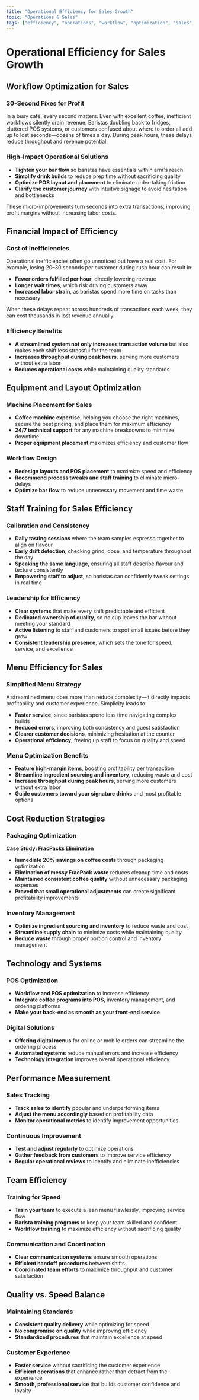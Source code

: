 ```yaml
---
title: "Operational Efficiency for Sales Growth"
topic: "Operations & Sales"
tags: ["efficiency", "operations", "workflow", "optimization", "sales", "productivity", "throughput", "cost reduction"]
---
```


# Operational Efficiency for Sales Growth

## Workflow Optimization for Sales

### 30-Second Fixes for Profit
In a busy café, every second matters. Even with excellent coffee, inefficient workflows silently drain revenue. Baristas doubling back to fridges, cluttered POS systems, or customers confused about where to order all add up to lost seconds—dozens of times a day. During peak hours, these delays reduce throughput and revenue potential.

### High-Impact Operational Solutions
- **Tighten your bar flow** so baristas have essentials within arm's reach
- **Simplify drink builds** to reduce prep time without sacrificing quality
- **Optimize POS layout and placement** to eliminate order-taking friction
- **Clarify the customer journey** with intuitive signage to avoid hesitation and bottlenecks

These micro-improvements turn seconds into extra transactions, improving profit margins without increasing labor costs.

## Financial Impact of Efficiency

### Cost of Inefficiencies
Operational inefficiencies often go unnoticed but have a real cost. For example, losing 20–30 seconds per customer during rush hour can result in:
- **Fewer orders fulfilled per hour**, directly lowering revenue
- **Longer wait times**, which risk driving customers away
- **Increased labor strain**, as baristas spend more time on tasks than necessary

When these delays repeat across hundreds of transactions each week, they can cost thousands in lost revenue annually.

### Efficiency Benefits
- **A streamlined system not only increases transaction volume** but also makes each shift less stressful for the team
- **Increases throughput during peak hours**, serving more customers without extra labor
- **Reduces operational costs** while maintaining quality standards

## Equipment and Layout Optimization

### Machine Placement for Sales
- **Coffee machine expertise**, helping you choose the right machines, secure the best pricing, and place them for maximum efficiency
- **24/7 technical support** for any machine breakdowns to minimize downtime
- **Proper equipment placement** maximizes efficiency and customer flow

### Workflow Design
- **Redesign layouts and POS placement** to maximize speed and efficiency
- **Recommend process tweaks and staff training** to eliminate micro-delays
- **Optimize bar flow** to reduce unnecessary movement and time waste

## Staff Training for Sales Efficiency

### Calibration and Consistency
- **Daily tasting sessions** where the team samples espresso together to align on flavour
- **Early drift detection**, checking grind, dose, and temperature throughout the day
- **Speaking the same language**, ensuring all staff describe flavour and texture consistently
- **Empowering staff to adjust**, so baristas can confidently tweak settings in real time

### Leadership for Efficiency
- **Clear systems** that make every shift predictable and efficient
- **Dedicated ownership of quality**, so no cup leaves the bar without meeting your standard
- **Active listening** to staff and customers to spot small issues before they grow
- **Consistent leadership presence**, which sets the tone for speed, service, and excellence

## Menu Efficiency for Sales

### Simplified Menu Strategy
A streamlined menu does more than reduce complexity—it directly impacts profitability and customer experience. Simplicity leads to:
- **Faster service**, since baristas spend less time navigating complex builds
- **Reduced errors**, improving both consistency and guest satisfaction
- **Clearer customer decisions**, minimizing hesitation at the counter
- **Operational efficiency**, freeing up staff to focus on quality and speed

### Menu Optimization Benefits
- **Feature high-margin items**, boosting profitability per transaction
- **Streamline ingredient sourcing and inventory**, reducing waste and cost
- **Increase throughput during peak hours**, serving more customers without extra labor
- **Guide customers toward your signature drinks** and most profitable options

## Cost Reduction Strategies

### Packaging Optimization
**Case Study: FracPacks Elimination**
- **Immediate 20% savings on coffee costs** through packaging optimization
- **Elimination of messy FracPack waste** reduces cleanup time and costs
- **Maintained consistent coffee quality** without unnecessary packaging expenses
- **Proved that small operational adjustments** can create significant profitability improvements

### Inventory Management
- **Optimize ingredient sourcing and inventory** to reduce waste and cost
- **Streamline supply chain** to minimize costs while maintaining quality
- **Reduce waste** through proper portion control and inventory management

## Technology and Systems

### POS Optimization
- **Workflow and POS optimization** to increase efficiency
- **Integrate coffee programs into POS**, inventory management, and ordering platforms
- **Make your back-end as smooth as your front-end service**

### Digital Solutions
- **Offering digital menus** for online or mobile orders can streamline the ordering process
- **Automated systems** reduce manual errors and increase efficiency
- **Technology integration** improves overall operational efficiency

## Performance Measurement

### Sales Tracking
- **Track sales to identify** popular and underperforming items
- **Adjust the menu accordingly** based on profitability data
- **Monitor operational metrics** to identify improvement opportunities

### Continuous Improvement
- **Test and adjust regularly** to optimize operations
- **Gather feedback from customers** to improve service efficiency
- **Regular operational reviews** to identify and eliminate inefficiencies

## Team Efficiency

### Training for Speed
- **Train your team** to execute a lean menu flawlessly, improving service flow
- **Barista training programs** to keep your team skilled and confident
- **Workflow training** to maximize efficiency without sacrificing quality

### Communication and Coordination
- **Clear communication systems** ensure smooth operations
- **Efficient handoff procedures** between shifts
- **Coordinated team efforts** to maximize throughput and customer satisfaction

## Quality vs. Speed Balance

### Maintaining Standards
- **Consistent quality delivery** while optimizing for speed
- **No compromise on quality** while improving efficiency
- **Standardized procedures** that maintain excellence at speed

### Customer Experience
- **Faster service** without sacrificing the customer experience
- **Efficient operations** that enhance rather than detract from the experience
- **Smooth, professional service** that builds customer confidence and loyalty
